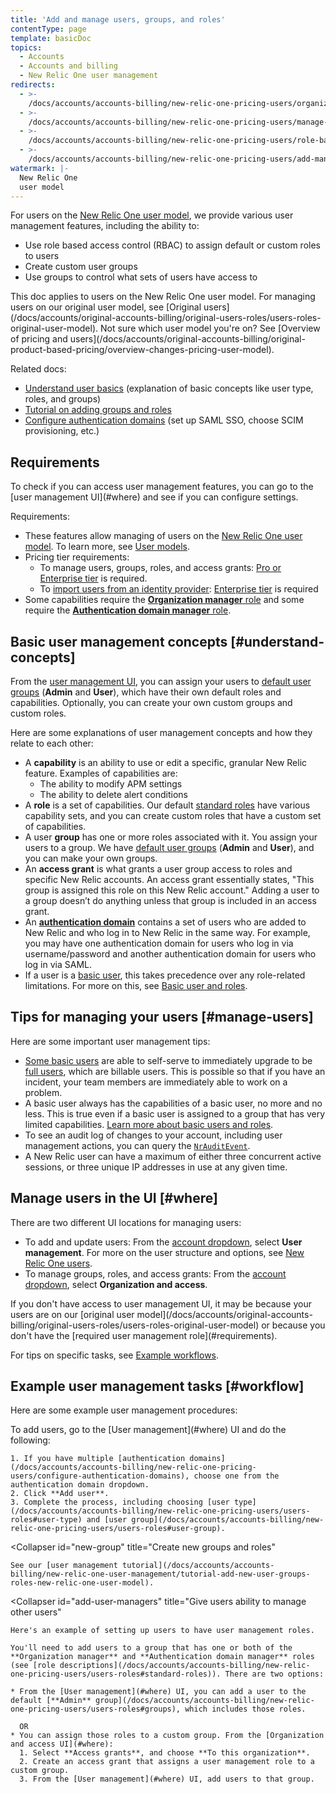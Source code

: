 ```yaml
---
title: 'Add and manage users, groups, and roles'
contentType: page
template: basicDoc
topics:
  - Accounts
  - Accounts and billing
  - New Relic One user management
redirects:
  - >-
    /docs/accounts/accounts-billing/new-relic-one-pricing-users/organization-level-user-management-roles-groups-access-grants
  - >-
    /docs/accounts/accounts-billing/new-relic-one-pricing-users/manage-user-groups-roles-access-grants
  - >-
    /docs/accounts/accounts-billing/new-relic-one-pricing-users/role-based-access-control-rbac
  - >-
    /docs/accounts/accounts-billing/new-relic-one-pricing-users/add-manage-users-groups-roles
watermark: |-
  New Relic One
  user model
---
```


For users on the [New Relic One user model](/docs/accounts/accounts-billing/new-relic-one-pricing-users/users-roles), we provide various user management features, including the ability to:

* Use role based access control (RBAC) to assign default or custom roles to users
* Create custom user groups
* Use groups to control what sets of users have access to

<Callout variant="important">
  This doc applies to users on the New Relic One user model. For managing users on our original user model, see [Original users](/docs/accounts/original-accounts-billing/original-users-roles/users-roles-original-user-model). Not sure which user model you're on? See [Overview of pricing and users](/docs/accounts/original-accounts-billing/original-product-based-pricing/overview-changes-pricing-user-model).
</Callout>

Related docs:

* [Understand user basics](/docs/accounts/accounts-billing/new-relic-one-pricing-users/users-roles) (explanation of basic concepts like user type, roles, and groups)
* [Tutorial on adding groups and roles](/docs/accounts/accounts-billing/new-relic-one-user-management/tutorial-add-new-user-groups-roles-new-relic-one-user-model)
* [Configure authentication domains](/docs/accounts/accounts-billing/new-relic-one-pricing-users/configure-authentication-domains) (set up SAML SSO, choose SCIM provisioning, etc.)

## Requirements

<Callout variant="tip">
  To check if you can access user management features, you can go to the [user management UI](#where) and see if you can configure settings.
</Callout>

Requirements:

* These features allow managing of users on the [New Relic One user model](/docs/accounts/original-accounts-billing/original-product-based-pricing/overview-changes-pricing-user-model#user-models). To learn more, see [User models](/docs/accounts/original-accounts-billing/original-product-based-pricing/overview-changes-pricing-user-model#how-pricing-users-relate).
* Pricing tier requirements:
  * To manage users, groups, roles, and access grants: [Pro or Enterprise tier](https://newrelic.com/pricing) is required.
  * To [import users from an identity provider](/docs/accounts/accounts-billing/new-relic-one-user-management/configure-authentication-domains-sso#source-users): [Enterprise tier](https://newrelic.com/pricing) is required
* Some capabilities require the [**Organization manager** role](/docs/accounts/accounts-billing/new-relic-one-pricing-users/users-roles#standard-roles) and some require the [**Authentication domain manager** role](/docs/accounts/accounts-billing/new-relic-one-pricing-users/users-roles#standard-roles).

## Basic user management concepts [#understand-concepts]

From the [user management UI](#where), you can assign your users to [default user groups](/docs/accounts/accounts-billing/new-relic-one-pricing-users/users-roles#groups) (**Admin** and **User**), which have their own default roles and capabilities. Optionally, you can create your own custom groups and custom roles.

Here are some explanations of user management concepts and how they relate to each other:

* A **capability** is an ability to use or edit a specific, granular New Relic feature. Examples of capabilities are:
  * The ability to modify APM settings
  * The ability to delete alert conditions
* A **role** is a set of capabilities. Our default [standard roles](/docs/accounts/accounts-billing/new-relic-one-pricing-users/users-roles#standard-roles) have various capability sets, and you can create custom roles that have a custom set of capabilities.
* A user **group** has one or more roles associated with it. You assign your users to a group. We have [default user groups](/docs/accounts/accounts-billing/new-relic-one-pricing-users/users-roles#group-roles) (**Admin** and **User**), and you can make your own groups.
* An **access grant** is what grants a user group access to roles and specific New Relic accounts. An access grant essentially states, "This group is assigned this role on this New Relic account." Adding a user to a group doesn’t do anything unless that group is included in an access grant.
* An [**authentication domain**](/docs/accounts/accounts-billing/new-relic-one-pricing-users/configure-authentication-domains) contains a set of users who are added to New Relic and who log in to New Relic in the same way. For example, you may have one authentication domain for users who log in via username/password and another authentication domain for users who log in via SAML.
* If a user is a [basic user](/docs/accounts/accounts-billing/new-relic-one-pricing-users/users-roles#user-type), this takes precedence over any role-related limitations. For more on this, see [Basic user and roles](/docs/accounts/accounts-billing/new-relic-one-pricing-users/users-roles#user-type-roles).

## Tips for managing your users [#manage-users]

Here are some important user management tips:

* [Some basic users](/docs/accounts/original-accounts-billing/original-product-based-pricing/overview-changes-pricing-user-model#convert-users) are able to self-serve to immediately upgrade to be [full users](/docs/accounts/accounts-billing/new-relic-one-pricing-users/users-roles#user-type), which are billable users. This is possible so that if you have an incident, your team members are immediately able to work on a problem.
* A basic user always has the capabilities of a basic user, no more and no less. This is true even if a basic user is assigned to a group that has very limited capabilities. [Learn more about basic users and roles](/docs/accounts/accounts-billing/new-relic-one-pricing-users/users-roles#user-type-roles).
* To see an audit log of changes to your account, including user management actions, you can query the [`NrAuditEvent`](/docs/insights/insights-data-sources/default-data/nrauditevent-event-data-query-examples).
* A New Relic user can have a maximum of either three concurrent active sessions, or three unique IP addresses in use at any given time.

## Manage users in the UI [#where]

There are two different UI locations for managing users:

* To add and update users: From the [account dropdown](/docs/using-new-relic/welcome-new-relic/get-started/glossary#account-dropdown), select **User management**. For more on the user structure and options, see [New Relic One users](/docs/accounts/accounts-billing/new-relic-one-pricing-users/users-roles).
* To manage groups, roles, and access grants: From the [account dropdown](/docs/using-new-relic/welcome-new-relic/get-started/glossary#account-dropdown), select **Organization and access**.

<Callout variant="important">
  If you don't have access to user management UI, it may be because your users are on our [original user model](/docs/accounts/original-accounts-billing/original-users-roles/users-roles-original-user-model) or because you don't have the [required user management role](#requirements).
</Callout>

For tips on specific tasks, see [Example workflows](#workflow).

## Example user management tasks [#workflow]

Here are some example user management procedures:

<CollapserGroup>
  <Collapser
    id="add-users"
    title="Add users"
  >
    To add users, go to the [User management](#where) UI and do the following:

    1. If you have multiple [authentication domains](/docs/accounts/accounts-billing/new-relic-one-pricing-users/configure-authentication-domains), choose one from the authentication domain dropdown.
    2. Click **Add user**.
    3. Complete the process, including choosing [user type](/docs/accounts/accounts-billing/new-relic-one-pricing-users/users-roles#user-type) and [user group](/docs/accounts/accounts-billing/new-relic-one-pricing-users/users-roles#user-group).
  </Collapser>

  <Collapser
    id="new-group"
    title="Create new groups and roles"
  >
    See our [user management tutorial](/docs/accounts/accounts-billing/new-relic-one-user-management/tutorial-add-new-user-groups-roles-new-relic-one-user-model).
  </Collapser>

  <Collapser
    id="add-user-managers"
    title="Give users ability to manage other users"
  >
    Here's an example of setting up users to have user management roles.

    You'll need to add users to a group that has one or both of the **Organization manager** and **Authentication domain manager** roles (see [role descriptions](/docs/accounts/accounts-billing/new-relic-one-pricing-users/users-roles#standard-roles)). There are two options:

    * From the [User management](#where) UI, you can add a user to the default [**Admin** group](/docs/accounts/accounts-billing/new-relic-one-pricing-users/users-roles#groups), which includes those roles.

      OR
    * You can assign those roles to a custom group. From the [Organization and access UI](#where):
      1. Select **Access grants**, and choose **To this organization**.
      2. Create an access grant that assigns a user management role to a custom group.
      3. From the [User management](#where) UI, add users to that group.
  </Collapser>
</CollapserGroup>
